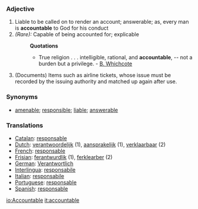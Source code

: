 ===Adjective===
#Liable to be called on to render an account; answerable; as, every man is '''accountable''' to God for his conduct
#''(Rare):'' Capable of being accounted for; explicable
#:'''Quotations'''
#:*True religion . . . intelligible, rational, and '''accountable''', -- not a burden but a privilege. - [[B. Whichcote]]
# (Documents) Items such as airline tickets, whose issue must be recorded by the issuing authority and matched up again after use.

===Synonyms===
*[[amenable]]; [[responsible]]; [[liable]]; [[answerable]]
===Translations===
*[[Catalan]]: [[responsable]]
*[[Dutch]]: [[verantwoordelijk]] (1), [[aansprakelijk]] (1), [[verklaarbaar]] (2)
*[[French]]: [[responsable]]
*[[Frisian]]: [[ferantwurdlik]] (1), [[ferklearber]] (2)
*[[German]]: [[Verantwortlich]]
*[[Interlingua]]: [[responsabile]]
*[[Italian]]: [[responsabile]]
*[[Portuguese]]: [[responsable]]
*[[Spanish]]: [[responsable]]

[[io:Accountable]]
[[it:accountable]]